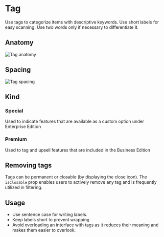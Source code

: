 

<Meta of={TagStories} />

# Tag

Use tags to categorize items with descriptive keywords. Use short labels for easy scanning. Use two words only if necessary to differentiate it.
<Canvas of={TagStories.TagStory} />

## Anatomy

![Tag anatomy](./docs/tag-anatomy.png)

## Spacing
![Tag spacing](./docs/tag-spacing.png)

## Kind

### Special
Used to indicate features that are available as a custom option under Enterprise Edition
<Canvas of={TagStories.SpecialTag} />

### Premium
Used to tag and upsell features that are included in the Business Edition
<Canvas of={TagStories.PremiumTag} />

## Removing tags
Tags can be permanent or closable (by displaying the close icon). The `isClosable` prop enables users to actively remove any tag and is frequently utilized in filtering.

<Canvas of={TagStories.TagCloseStory} />

## Usage

- Use sentence case for writing labels.
- Keep labels short to prevent wrapping.
- Avoid overloading an interface with tags as it reduces their meaning and makes them easier to overlook.
